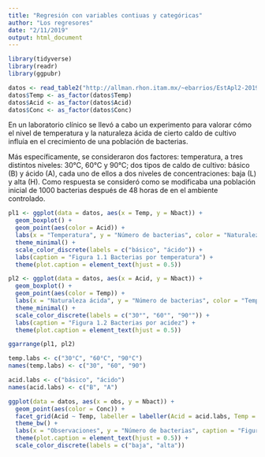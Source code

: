 ---
title: "Regresión con variables contiuas y categóricas"
author: "Los regresores"
date: "2/11/2019"
output: html_document
---

```{r setup, include=FALSE, echo=FALSE}
library(tidyverse)
library(readr)
library(ggpubr)
```

```{r, echo=FALSE}
datos <- read_table2("http://allman.rhon.itam.mx/~ebarrios/EstApl2-2019/controles/control3/bacterias.dat")
datos$Temp <- as_factor(datos$Temp)
datos$Acid <- as_factor(datos$Acid)
datos$Conc <- as_factor(datos$Conc)
```
En un laboratorio clínico se llevó a cabo un experimento para valorar cómo el nivel de temperatura y la naturaleza ácida de cierto caldo de cultivo influía en el crecimiento de una población de bacterias.

Más específicamente, se consideraron dos factores: temperatura, a tres distintos niveles: 30°C, 60°C y 90°C; dos tipos de caldo de cultivo: básico (B) y ácido (A), cada uno de ellos a dos niveles de concentraciones: baja (L) y alta (H). Como respuesta se consideró como se modificaba una población inicial de 1000 bacterias después de 48 horas de en el ambiente controlado.


```{r}
pl1 <- ggplot(data = datos, aes(x = Temp, y = Nbact)) + 
  geom_boxplot() + 
  geom_point(aes(color = Acid)) + 
  labs(x = "Temperatura", y = "Número de bacterias", color = "Naturaleza ácida") + 
  theme_minimal() + 
  scale_color_discrete(labels = c("básico", "ácido")) + 
  labs(caption = "Figura 1.1 Bacterias por temperatura") +
  theme(plot.caption = element_text(hjust = 0.5)) 

pl2 <- ggplot(data = datos, aes(x = Acid, y = Nbact)) + 
  geom_boxplot() + 
  geom_point(aes(color = Temp)) + 
  labs(x = "Naturaleza ácida", y = "Número de bacterias", color = "Temperatura") + 
  theme_minimal() + 
  scale_color_discrete(labels = c("30°", "60°", "90°")) + 
  labs(caption = "Figura 1.2 Bacterias por acidez") +
  theme(plot.caption = element_text(hjust = 0.5)) 

ggarrange(pl1, pl2) 
```


```{r}
temp.labs <- c("30°C", "60°C", "90°C")
names(temp.labs) <- c("30", "60", "90")

acid.labs <- c("básico", "ácido")
names(acid.labs) <- c("B", "A")

ggplot(data = datos, aes(x = obs, y = Nbact)) + 
  geom_point(aes(color = Conc)) + 
  facet_grid(Acid ~ Temp, labeller = labeller(Acid = acid.labs, Temp = temp.labs)) + 
  theme_bw() +
  labs(x = "Observaciones", y = "Número de bacterias", caption = "Figura 2. Gráfica", color = "Concentración") + 
  theme(plot.caption = element_text(hjust = 0.5)) +
  scale_color_discrete(labels = c("baja", "alta")) 
```



